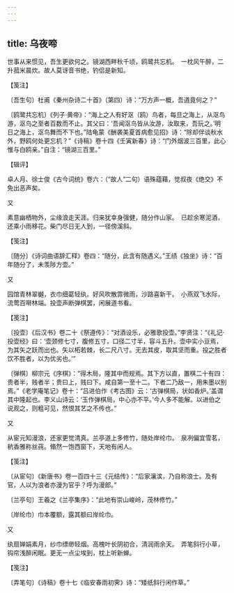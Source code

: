 ```yaml
---
---
---
```

title: 乌夜啼
---







世事从来惯见，吾生更欲何之。镜湖西畔秋千顷，鸥鹭共忘机。　一枕风午醉，二升菰米晨炊。故人莫讶音书绝，钓侣是新知。

【笺注】

〔吾生句〕杜甫《秦州杂诗二十首》（第四）诗：“万方声一概，吾道竟何之？”

〔鸥鹭共忘机〕《列子·黄帝》：“海上之人有好沤（鸥）鸟者，每旦之海上，从沤鸟游，沤鸟之至者百数而不止。其父曰：‘吾闻沤鸟皆从汝游，汝取来，吾玩之。’明日之海上，沤鸟舞而不下也。”陆龟蒙《酬袭美夏首病愈见招》诗：“除却伴谈秋水外，野鸥何处更忘机？”《诗稿》卷十四《壬寅新春》诗：“门外烟波三百里，此心惟与白鸥亲。”自注：“镜湖三百里。”

【辑评】

卓人月、徐士俊《古今词统》卷六：（“故人”二句）语殊蕴藉，觉叔夜《绝交》不免出恶声矣。





又


素意幽栖物外，尘缘浪走天涯。归来犹幸身强健，随分作山家。　已趁余寒泥酒，还乘小雨移花。柴门尽日无人到，一径傍溪斜。

【笺注】

〔随分〕《诗词曲语辞汇释》卷四：“随分，此含有随遇义。”王绩《独坐》诗：“百年随分了，未羡陟方壶。”





又


园馆青林翠樾，衣巾细葛轻纨。好风吹散霏微雨，沙路喜新干。　小燕双飞水际，流莺百啭林端。投壶声断弹棋罢，闲展道书看。

【笺注】

〔投壶〕《后汉书》卷二十《祭遵传》：“对酒设乐，必雅歌投壶。”李贤注：“《礼记·投壶经》曰：‘壶颈修七寸，腹修五寸，口径二寸半，容斗五升。壶中实小豆焉，为其矢之跃而出也。矢以柘若棘，长二尺八寸。无去其皮，取其坚而重。投之胜者饮不胜者，以为优劣也。’”

〔弹棋〕柳宗元《序棋》：“得木局，隆其中而规焉。其下方以直，置棋二十有四：贵者半，贱者半；贵曰上，贱曰下。咸自第一至十二。下者二乃敌一，用朱墨以别焉。”《老学庵笔记》卷十：“吕进伯作《考古图》云：‘古弹棋局，状如香炉。’盖谓其中隆起也。李义山诗云：‘玉作弹棋局，中心亦不平。’今人多不能解。以进伯之说观之，则粗可见，然恨其艺之不传也。”





又


从宦元知漫浪，还家更觉清真。兰亭道上多修竹，随处岸纶巾。　泉冽偏宜雪茗，秔香雅称丝莼。翛然一饱西窗下，天地有闲人。

【笺注】

〔从宦句〕《新唐书》卷一百四十三《元结传》：“后家瀼滨，乃自称浪士。及有官，人以为浪者亦漫为官乎？呼为漫郎。”

〔兰亭句〕王羲之《兰亭集序》：“此地有崇山峻岭，茂林修竹。”

〔岸纶巾〕巾本覆额，露其额曰岸纶巾。





又


纨扇婵娟素月，纱巾缥缈轻烟。高槐叶长阴初合，清润雨余天。　弄笔斜行小草，钩帘浅醉闲眠。更无一点尘埃到，枕上听新蝉。

【笺注】

〔弄笔句〕《诗稿》卷十七《临安春雨初霁》诗：“矮纸斜行闲作草。”